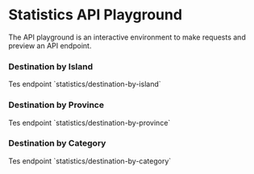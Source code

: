 
# Statistics API Playground

The API playground is an interactive environment to make requests and preview an API endpoint.

### Destination by Island

<ApiPlayground method='GET' endpoint='statistics/destination-by-island'>
  Tes endpoint `statistics/destination-by-island`
</ApiPlayground>

### Destination by Province

<ApiPlayground method='GET' endpoint='statistics/destination-by-province'>
  Tes endpoint `statistics/destination-by-province`
</ApiPlayground>

### Destination by Category

<ApiPlayground method='GET' endpoint='statistics/destination-by-category'>
  Tes endpoint `statistics/destination-by-category`
</ApiPlayground>
